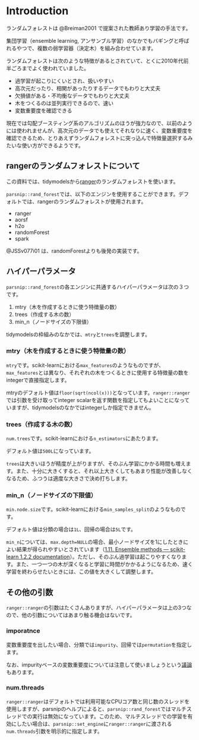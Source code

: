 # Introduction {#intro}

ランダムフォレストは @Breiman2001 で提案された教師あり学習の手法です。

集団学習（ensemble learning, アンサンブル学習）のなかでもバギングと呼ばれるやつで、複数の弱学習器（決定木）を組み合わせています。

ランダムフォレストは次のような特徴があるとされていて、とくに2010年代前半ごろまでよく使われていました。

- 過学習が起こりにくいとされ、扱いやすい
- 高次元だったり、相関があったりするデータでもわりと大丈夫
- 欠損値がある・不均衡なデータでもわりと大丈夫
- 木をつくるのは並列実行できるので、速い
- 変数重要度を確認できる

現在では勾配ブースティング系のアルゴリズムのほうが強力なので、以前のようには使われませんが、高次元のデータでも使えてそれなりに速く、変数重要度を確認できるため、とりあえずランダムフォレストに突っ込んで特徴量選択するみたいな使い方ができるようです。


## rangerのランダムフォレストについて

この資料では、tidymodelsから[ranger](https://cran.r-project.org/package=ranger)のランダムフォレストを使います。

`parsnip::rand_forest`では、以下のエンジンを使用することができます。デフォルトでは、rangerのランダムフォレストが使用されます。

- ranger
- aorsf
- h2o
- randomForest
- spark

@JSSv077i01 は、randomForestよりも後発の実装です。


## ハイパーパラメータ

`parsnip::rand_forest`の各エンジンに共通するハイパーパラメータは次の３つです。

1. mtry（木を作成するときに使う特徴量の数）
2. trees（作成する木の数）
3. min_n（ノードサイズの下限値）

tidymodelsの枠組みのなかでは、`mtry`と`trees`を調整します。


### mtry（木を作成するときに使う特徴量の数）

`mtry`です。scikit-learnにおける`max_features`のようなものですが、`max_features`とは異なり、それぞれの木をつくるときに使用する特徴量の数をintegerで直接指定します。

mtryのデフォルト値は`floor(sqrt(ncol(x)))`となっています。`ranger::ranger`では引数を受け取ってinteger scalarを返す関数を指定してもよいことになっていますが、tidymodelsのなかではintegerしか指定できません。


### trees（作成する木の数）

`num.trees`です。scikit-learnにおける`n_estimators`にあたります。

デフォルト値は`500L`になっています。

`trees`は大きいほうが精度が上がりますが、そのぶん学習にかかる時間も増えます。また、十分に大きくすると、それ以上大きくしてもあまり性能が改善しなくなるため、ふつうは適度な大きさで決め打ちします。


### min_n（ノードサイズの下限値）

`min.node.size`です。scikit-learnにおける`min_samples_split`のようなものです。

デフォルト値は分類の場合は`1L`、回帰の場合は`5L`です。

`min_n`については、`max.depth=NULL`の場合、最小ノードサイズを1にしたときによい結果が得られやすいとされています（[1.11. Ensemble methods — scikit-learn 1.2.2 documentation](https://scikit-learn.org/stable/modules/ensemble.html#parameters)）。ただし、そのぶん過学習は起こりやすくなります。また、一つ一つの木が深くなると学習に時間がかかるようになるため、速く学習を終わらせたいときには、この値を大きくして調整します。


## その他の引数

`ranger::ranger`の引数はたくさんありますが、ハイパーパラメータは上の3つなので、他の引数についてはあまり触る機会はないです。


### imporatnce

変数重要度を出したい場合、分類では`impurity`、回帰では`permutation`を指定します。

なお、impurityベースの変数重要度については注意して使いましょうという[議論](https://scikit-learn.org/stable/modules/ensemble.html#feature-importance-evaluation)もあります。


### num.threads

`ranger::ranger`はデフォルトでは利用可能なCPUコア数と同じ数のスレッドを使用しますが、parsnipのヘルプによると、`parsnip::rand_forest`ではマルチスレッドでの実行は無効になっています。このため、マルチスレッドでの学習を有効にしたい場合は、`parsnip::set_engine`に`ranger::ranger`に渡される`num.threads`引数を明示的に指定します。


